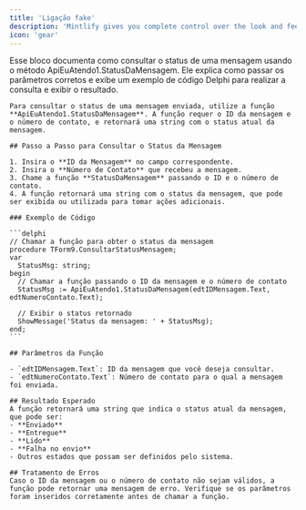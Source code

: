 ```yaml
---
title: 'Ligação fake'
description: 'Mintlify gives you complete control over the look and feel of your documentation using the mint.json file'
icon: 'gear'
---
```


Esse bloco documenta como consultar o status de uma mensagem usando o método ApiEuAtendo1.StatusDaMensagem. Ele explica como passar os parâmetros corretos e exibe um exemplo de código Delphi para realizar a consulta e exibir o resultado.

    Para consultar o status de uma mensagem enviada, utilize a função **ApiEuAtendo1.StatusDaMensagem**. A função requer o ID da mensagem e o número de contato, e retornará uma string com o status atual da mensagem.

    ## Passo a Passo para Consultar o Status da Mensagem

    1. Insira o **ID da Mensagem** no campo correspondente.
    2. Insira o **Número de Contato** que recebeu a mensagem.
    3. Chame a função **StatusDaMensagem** passando o ID e o número de contato.
    4. A função retornará uma string com o status da mensagem, que pode ser exibida ou utilizada para tomar ações adicionais.

    ### Exemplo de Código

    ```delphi
    // Chamar a função para obter o status da mensagem
    procedure TForm9.ConsultarStatusMensagem;
    var
      StatusMsg: string;
    begin
      // Chamar a função passando o ID da mensagem e o número de contato
      StatusMsg := ApiEuAtendo1.StatusDaMensagem(edtIDMensagem.Text, edtNumeroContato.Text);
      
      // Exibir o status retornado
      ShowMessage('Status da mensagem: ' + StatusMsg);
    end;
    ```

    ## Parâmetros da Função

    - `edtIDMensagem.Text`: ID da mensagem que você deseja consultar.
    - `edtNumeroContato.Text`: Número de contato para o qual a mensagem foi enviada.

    ## Resultado Esperado
    A função retornará uma string que indica o status atual da mensagem, que pode ser:
    - **Enviado**
    - **Entregue**
    - **Lido**
    - **Falha no envio**
    - Outros estados que possam ser definidos pelo sistema.

    ## Tratamento de Erros
    Caso o ID da mensagem ou o número de contato não sejam válidos, a função pode retornar uma mensagem de erro. Verifique se os parâmetros foram inseridos corretamente antes de chamar a função.
